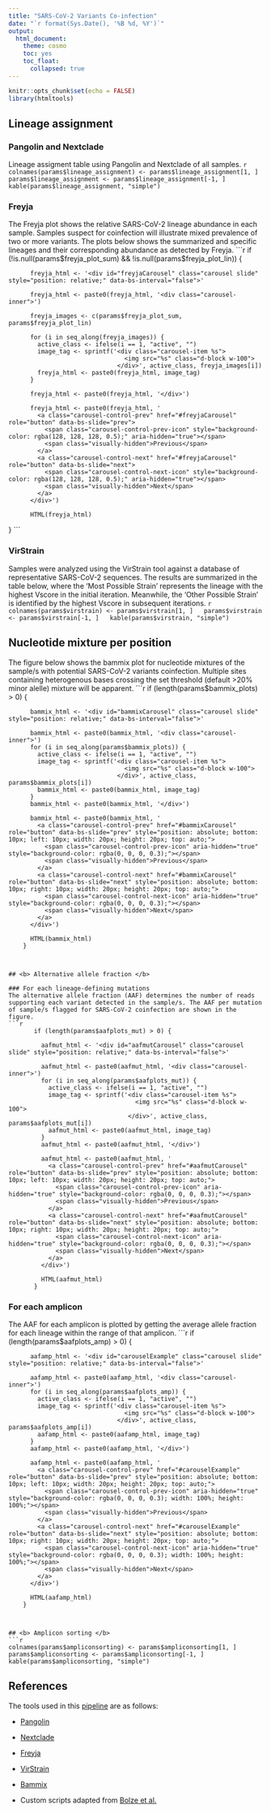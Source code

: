 ```yaml
---
title: "SARS-CoV-2 Variants Co-infection"
date: "`r format(Sys.Date(), '%B %d, %Y')`"
output: 
  html_document:
    theme: cosmo
    toc: yes
    toc_float:
      collapsed: true
---
```


```r
knitr::opts_chunk$set(echo = FALSE)
library(htmltools)
```
 <!-- Include Bootstrap CSS and JS -->
<link href="https://cdn.jsdelivr.net/npm/bootstrap@5.3.0/dist/css/bootstrap.min.css" rel="stylesheet">
<script src="https://cdn.jsdelivr.net/npm/bootstrap@5.3.0/dist/js/bootstrap.bundle.min.js"></script>

## <b> Lineage assignment </b>
### Pangolin and Nextclade 
 Lineage assigment table using Pangolin and Nextclade of all samples.
 ```r
 colnames(params$lineage_assignment) <- params$lineage_assignment[1, ]
 params$lineage_assignment <- params$lineage_assignment[-1, ]
 kable(params$lineage_assignment, "simple")
 ```

### Freyja
  The Freyja plot shows the relative SARS-CoV-2 lineage abundance in each sample. Samples suspect for coinfection will illustrate mixed prevalence of two or more variants. The plots below shows the summarized and specific lineages and their corresponding abundance as detected by Freyja.
 ```r
        if (!is.null(params$freyja_plot_sum) && !is.null(params$freyja_plot_lin)) {

          freyja_html <- '<div id="freyjaCarousel" class="carousel slide" style="position: relative;" data-bs-interval="false">'

          freyja_html <- paste0(freyja_html, '<div class="carousel-inner">')

          freyja_images <- c(params$freyja_plot_sum, params$freyja_plot_lin)

          for (i in seq_along(freyja_images)) {
            active_class <- ifelse(i == 1, "active", "")
            image_tag <- sprintf('<div class="carousel-item %s">
                                    <img src="%s" class="d-block w-100">
                                  </div>', active_class, freyja_images[i])
            freyja_html <- paste0(freyja_html, image_tag)
          }

          freyja_html <- paste0(freyja_html, '</div>')

          freyja_html <- paste0(freyja_html, '
            <a class="carousel-control-prev" href="#freyjaCarousel" role="button" data-bs-slide="prev">
              <span class="carousel-control-prev-icon" style="background-color: rgba(128, 128, 128, 0.5);" aria-hidden="true"></span>
              <span class="visually-hidden">Previous</span>
            </a>
            <a class="carousel-control-next" href="#freyjaCarousel" role="button" data-bs-slide="next">
              <span class="carousel-control-next-icon" style="background-color: rgba(128, 128, 128, 0.5);" aria-hidden="true"></span>
              <span class="visually-hidden">Next</span>
            </a>
          </div>')

          HTML(freyja_html)
}
 ```



### VirStrain
 
 Samples were analyzed using the VirStrain tool against a database of representative SARS-CoV-2 sequences. The results are summarized in the table below, where the ‘Most Possible Strain’ represents the lineage with the highest Vscore in the initial iteration. 
 Meanwhile, the ‘Other Possible Strain’ is identified by the highest Vscore in subsequent iterations.
  ```r
  colnames(params$virstrain) <- params$virstrain[1, ]
  params$virstrain <- params$virstrain[-1, ]
  kable(params$virstrain, "simple")
  ```


## <b> Nucleotide mixture per position </b>
 The figure below shows the bammix plot for nucleotide mixtures of the sample/s with potential SARS-CoV-2 variants coinfection. Multiple sites containing heterogenous bases crossing the set threshold (default >20% minor alelle) mixture will be apparent. 
 ```r
        if (length(params$bammix_plots) > 0) {

          bammix_html <- '<div id="bammixCarousel" class="carousel slide" style="position: relative;" data-bs-interval="false">'

          bammix_html <- paste0(bammix_html, '<div class="carousel-inner">')
          for (i in seq_along(params$bammix_plots)) {
            active_class <- ifelse(i == 1, "active", "")
            image_tag <- sprintf('<div class="carousel-item %s">
                                    <img src="%s" class="d-block w-100">
                                  </div>', active_class, params$bammix_plots[i])
            bammix_html <- paste0(bammix_html, image_tag)
          }
          bammix_html <- paste0(bammix_html, '</div>')

          bammix_html <- paste0(bammix_html, '
            <a class="carousel-control-prev" href="#bammixCarousel" role="button" data-bs-slide="prev" style="position: absolute; bottom: 10px; left: 10px; width: 20px; height: 20px; top: auto;">
              <span class="carousel-control-prev-icon" aria-hidden="true" style="background-color: rgba(0, 0, 0, 0.3);"></span>
              <span class="visually-hidden">Previous</span>
            </a>
            <a class="carousel-control-next" href="#bammixCarousel" role="button" data-bs-slide="next" style="position: absolute; bottom: 10px; right: 10px; width: 20px; height: 20px; top: auto;">
              <span class="carousel-control-next-icon" aria-hidden="true" style="background-color: rgba(0, 0, 0, 0.3);"></span>
              <span class="visually-hidden">Next</span>
            </a>
          </div>')

          HTML(bammix_html)
        }
 ```


## <b> Alternative allele fraction </b>

### For each lineage-defining mutations
 The alternative allele fraction (AAF) determines the number of reads supporting each variant detected in the sample/s. The AAF per mutation of sample/s flagged for SARS-CoV-2 coinfection are shown in the figure. 
 ```r
        if (length(params$aafplots_mut) > 0) {

          aafmut_html <- '<div id="aafmutCarousel" class="carousel slide" style="position: relative;" data-bs-interval="false">'

          aafmut_html <- paste0(aafmut_html, '<div class="carousel-inner">')
          for (i in seq_along(params$aafplots_mut)) {
            active_class <- ifelse(i == 1, "active", "")
            image_tag <- sprintf('<div class="carousel-item %s">
                                    <img src="%s" class="d-block w-100">
                                  </div>', active_class, params$aafplots_mut[i])
            aafmut_html <- paste0(aafmut_html, image_tag)
          }
          aafmut_html <- paste0(aafmut_html, '</div>')

          aafmut_html <- paste0(aafmut_html, '
            <a class="carousel-control-prev" href="#aafmutCarousel" role="button" data-bs-slide="prev" style="position: absolute; bottom: 10px; left: 10px; width: 20px; height: 20px; top: auto;">
              <span class="carousel-control-prev-icon" aria-hidden="true" style="background-color: rgba(0, 0, 0, 0.3);"></span>
              <span class="visually-hidden">Previous</span>
            </a>
            <a class="carousel-control-next" href="#aafmutCarousel" role="button" data-bs-slide="next" style="position: absolute; bottom: 10px; right: 10px; width: 20px; height: 20px; top: auto;">
              <span class="carousel-control-next-icon" aria-hidden="true" style="background-color: rgba(0, 0, 0, 0.3);"></span>
              <span class="visually-hidden">Next</span>
            </a>
          </div>')

          HTML(aafmut_html)
        }
 ```

### For each amplicon
  The AAF for each amplicon is plotted by getting the average allele fraction for each lineage within the range of that amplicon.
 ```r
        if (length(params$aafplots_amp) > 0) {

          aafamp_html <- '<div id="carouselExample" class="carousel slide" style="position: relative;" data-bs-interval="false">'

          aafamp_html <- paste0(aafamp_html, '<div class="carousel-inner">')
          for (i in seq_along(params$aafplots_amp)) {
            active_class <- ifelse(i == 1, "active", "")
            image_tag <- sprintf('<div class="carousel-item %s">
                                    <img src="%s" class="d-block w-100">
                                  </div>', active_class, params$aafplots_amp[i])
            aafamp_html <- paste0(aafamp_html, image_tag)
          }
          aafamp_html <- paste0(aafamp_html, '</div>')

          aafamp_html <- paste0(aafamp_html, '
            <a class="carousel-control-prev" href="#carouselExample" role="button" data-bs-slide="prev" style="position: absolute; bottom: 10px; left: 10px; width: 20px; height: 20px; top: auto;">
              <span class="carousel-control-prev-icon" aria-hidden="true" style="background-color: rgba(0, 0, 0, 0.3); width: 100%; height: 100%;"></span>
              <span class="visually-hidden">Previous</span>
            </a>
            <a class="carousel-control-next" href="#carouselExample" role="button" data-bs-slide="next" style="position: absolute; bottom: 10px; right: 10px; width: 20px; height: 20px; top: auto;">
              <span class="carousel-control-next-icon" aria-hidden="true" style="background-color: rgba(0, 0, 0, 0.3); width: 100%; height: 100%;"></span>
              <span class="visually-hidden">Next</span>
            </a>
          </div>')

          HTML(aafamp_html)
        }
 ```


## <b> Amplicon sorting </b>
 ```r
 colnames(params$ampliconsorting) <- params$ampliconsorting[1, ]
 params$ampliconsorting <- params$ampliconsorting[-1, ]
 kable(params$ampliconsorting, "simple")
 ```

 

## <b> References </b>
 The tools used in this [pipeline](https://github.com/lanadelrea/CoPi) are as follows:

 - [Pangolin](https://github.com/cov-lineages/pangolin)
 
 - [Nextclade](https://github.com/nextstrain/nextclade)
 
 - [Freyja](https://github.com/andersen-lab/Freyja)
 
 - [VirStrain](https://github.com/liaoherui/VirStrain)
 
 - [Bammix](https://github.com/chrisruis/bammix)
 
 - Custom scripts adapted from [Bolze et al.](https://doi.org/10.1016/j.medj.2022.10.002)